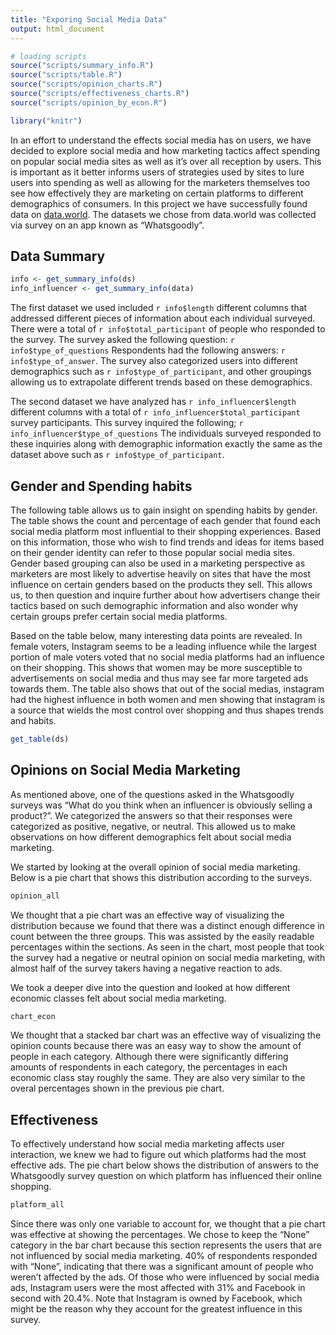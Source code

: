 ```yaml
---
title: "Exporing Social Media Data"
output: html_document
---
```


```r
# loading scripts
source("scripts/summary_info.R")
source("scripts/table.R")
source("scripts/opinion_charts.R")
source("scripts/effectiveness_charts.R")
source("scripts/opinion_by_econ.R")

library("knitr")
```
In an effort to understand the effects social media has on users, we have decided to explore social media and how marketing tactics affect spending on popular social media sites as well as it's over all reception by users. This is important as it better informs users of strategies used by sites to lure users into spending as well as allowing for the marketers themselves too see how effectively they are marketing on certain platforms to different demographics of consumers. In this project we have successfully found data on [data.world](https://data.world/). The datasets we chose from data.world was collected via survey on an app known as "Whatsgoodly". 

## Data Summary 
``` r
info <- get_summary_info(ds)
info_influencer <- get_summary_info(data)
```
The first dataset we used included `r info$length` different columns that addressed different pieces of information about each individual surveyed. There were a total of `r info$total_participant` of people who responded to the survey. The survey asked the following question: `r info$type_of_questions` Respondents had the following answers: `r info$type_of_answer`. The survey also categorized users into different demographics such as `r info$type_of_participant`, and other groupings allowing us to extrapolate different trends based on these demographics. 

The second dataset we have analyzed has `r info_influencer$length` different columns with a total of `r info_influencer$total_participant` survey participants. This survey inquired the following; `r info_influencer$type_of_questions` The individuals surveyed responded to these inquiries along with demographic information exactly the same as the dataset above such as `r info$type_of_participant`. 

## Gender and Spending habits
The following table allows us to gain insight on spending habits by gender. The table shows the count and percentage of each gender that found each social media platform most influential to their shopping experiences. Based on this information, those who wish to find trends and ideas for items based on their gender identity can refer to those popular social media sites. Gender based grouping can also be used in a marketing perspective as marketers are most likely to advertise heavily on sites that have the most influence on certain genders based on the products they sell. This allows us, to then question and inquire further about how advertisers change their tactics based on such demographic information and also wonder why certain groups prefer certain social media platforms. 

Based on the table below, many interesting data points are revealed. In female voters, Instagram seems to be a leading influence while the largest portion of male voters voted that no social media platforms had an influence on their shopping. This shows that women may be more susceptible to advertisements on social media and thus may see far more targeted ads towards them. The table also shows that out of the social medias, instagram had the highest influence in both women and men showing that instagram is a source that wields the most control over shopping and thus shapes trends and habits. 

``` r
get_table(ds)
```

## Opinions on Social Media Marketing

As mentioned above, one of the questions asked in the Whatsgoodly surveys was "What do you think when an influencer is obviously selling a product?". We categorized the answers so that their responses were categorized as positive, negative, or neutral. This allowed us to make observations on how different demographics felt about social media marketing.

We started by looking at the overall opinion of social media marketing. Below is a pie chart that shows this distribution according to the surveys.

``` r
opinion_all
```

We thought that a pie chart was an effective way of visualizing the distribution because we found that there was a distinct enough difference in count between the three groups. This was assisted by the easily readable percentages within the sections. As seen in the chart, most people that took the survey had a negative or neutral opinion on social media marketing, with almost half of the survey takers having a negative reaction to ads.

We took a deeper dive into the question and looked at how different economic classes felt about social media marketing.

``` r
chart_econ
```

We thought that a stacked bar chart was an effective way of visualizing the opinion counts because there was an easy way to show the amount of people in each category. Although there were significantly differing amounts of respondents in each category, the percentages in each economic class stay roughly the same. They are also very similar to the overal percentages shown in the previous pie chart.

## Effectiveness

To effectively understand how social media marketing affects user interaction, we knew we had to figure out which platforms had the most effective ads. The pie chart below shows the distribution of answers to the Whatsgoodly survey question on which platform has influenced their online shopping. 

``` r
platform_all
```

Since there was only one variable to account for, we thought that a pie chart was effective at showing the percentages. We chose to keep the "None" category in the bar chart because this section represents the users that are not influenced by social media marketing. 40% of respondents responded with "None", indicating that there was a significant amount of people who weren't affected by the ads. Of those who were influenced by social media ads, Instagram users were the most affected with 31% and Facebook in second with 20.4%. Note that Instagram is owned by Facebook, which might be the reason why they account for the greatest influence in this survey.

